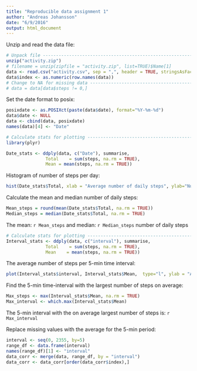 ```yaml
---
title: "Reproducible data assignment 1"
author: "Andreas Johansson"
date: "6/9/2016"
output: html_document
---
```


Unzip and read the data file:

```r
# Unpack file -------------------------------------------------------------
unzip("activity.zip")
# filename = unzip(zipfile = "activity.zip", list=TRUE)$Name[1]
data <- read.csv("activity.csv", sep = ",", header = TRUE, stringsAsFactors = FALSE)
data$index <- as.numeric(row.names(data))
# Change to NA for missing data -------------------------------------------
# data = data[data$steps != 0,]
```

Set the date format to posix:

```r
posixdate <- as.POSIXct(paste(data$date), format="%Y-%m-%d")
data$date <- NULL
data <- cbind(data, posixdate)
names(data)[4] <- "Date"
```

```r
# Calculate stats for plotting --------------------------------------------
library(plyr)

Date_stats <- ddply(data, c("Date"), summarise,
               Total    = sum(steps, na.rm = TRUE),
               Mean = mean(steps, na.rm = TRUE))
```

Histogram of number of steps per day:

```r
hist(Date_stats$Total, xlab = "Average number of daily steps", ylab="Number of days", main="")
```

Calculate the mean and median number of daily steps:

```r
Mean_steps = round(mean(Date_stats$Total, na.rm = TRUE))
Median_steps = median(Date_stats$Total, na.rm = TRUE)

```
The mean: `r Mean_steps` and median: `r Median_steps` number of daily steps

```r
# Calculate stats for plotting --------------------------------------------
Interval_stats <- ddply(data, c("interval"), summarise,
               Total    = sum(steps, na.rm = TRUE),
               Mean    = mean(steps, na.rm = TRUE))
```

The average number of steps per 5-min time interval:

```r
plot(Interval_stats$interval, Interval_stats$Mean,  type="l", ylab = "Average number of steps", xlab = "5-min time interval")
```

Find the 5-min time-interval with the largest number of steps on average:
```r
Max_steps <- max(Interval_stats$Mean, na.rm = TRUE)
Max_interval <- which.max(Interval_stats$Mean)
```

The 5-min interval with the on average largest number of steps is: `r Max_interval`

Replace missing values with the average for the 5-min period:

```r
interval <- seq(0, 2355, by=5)
range_df <- data.frame(interval)
names(range_df)[1] <- "interval"
data_corr <- merge(data, range_df, by = "interval")
data_corr <- data_corr[order(data_corr$index),]
```

